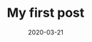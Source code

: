 ---
title: My first post
slug: mi-first-post
date: 2020-03-21
featureImage: nature.jpg
excerpt: Habitat
---